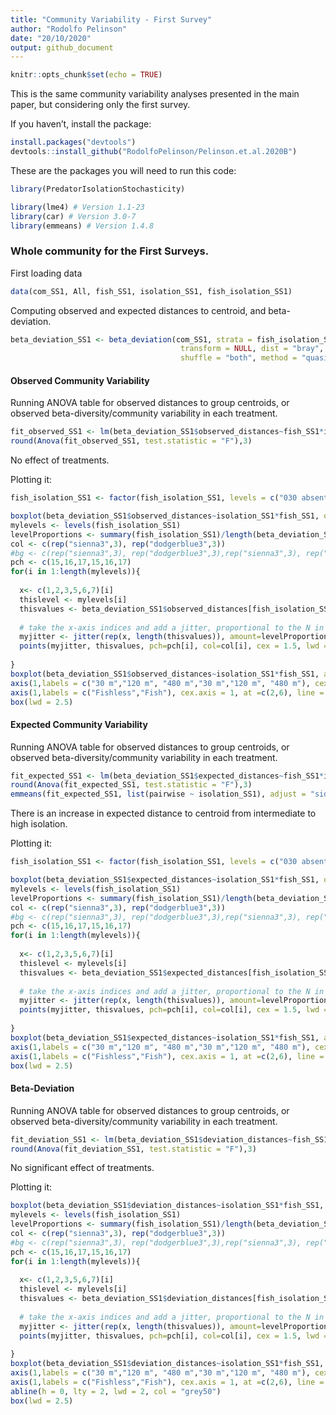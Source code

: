 ```yaml
---
title: "Community Variability - First Survey"
author: "Rodolfo Pelinson"
date: "20/10/2020"
output: github_document
---
```


```r
knitr::opts_chunk$set(echo = TRUE)
```

This is the same community variability analyses presented in the main paper, but considering only the first survey.

If you haven't, install the package:
```r
install.packages("devtools")
devtools::install_github("RodolfoPelinson/Pelinson.et.al.2020B")
```

These are the packages you will need to run this code:
```r
library(PredatorIsolationStochasticity)

library(lme4) # Version 1.1-23
library(car) # Version 3.0-7
library(emmeans) # Version 1.4.8
```
 

### Whole community for the First Surveys.
First loading data
```r
data(com_SS1, All, fish_SS1, isolation_SS1, fish_isolation_SS1)
```

Computing observed and expected distances to centroid, and beta-deviation.
```r
beta_deviation_SS1 <- beta_deviation(com_SS1, strata = fish_isolation_SS1, times = 10000,
                                      transform = NULL, dist = "bray", fixedmar="both",
                                      shuffle = "both", method = "quasiswap", seed = 2, group = fish_isolation_SS1) 

```


#### Observed Community Variability
Running ANOVA table for observed distances to group centroids, or observed beta-diversity/community variability in each treatment.
```r
fit_observed_SS1 <- lm(beta_deviation_SS1$observed_distances~fish_SS1*isolation_SS1)
round(Anova(fit_observed_SS1, test.statistic = "F"),3)
```
No effect of treatments.

Plotting it:
```r
fish_isolation_SS1 <- factor(fish_isolation_SS1, levels = c("030 absent","120 absent", "480 absent","030 present","120 present", "480 present"))

boxplot(beta_deviation_SS1$observed_distances~isolation_SS1*fish_SS1, outline = F, ylab = "Distance to Centroid (Observed)", xlab = "", at = c(1,2,3,5,6,7),ylim = c(0,1), lwd = 1.5, col = "transparent", xaxt="n")
mylevels <- levels(fish_isolation_SS1)
levelProportions <- summary(fish_isolation_SS1)/length(beta_deviation_SS1$observed_distances)
col <- c(rep("sienna3",3), rep("dodgerblue3",3))
#bg <- c(rep("sienna3",3), rep("dodgerblue3",3),rep("sienna3",3), rep("dodgerblue3",3))
pch <- c(15,16,17,15,16,17)
for(i in 1:length(mylevels)){
  
  x<- c(1,2,3,5,6,7)[i]
  thislevel <- mylevels[i]
  thisvalues <- beta_deviation_SS1$observed_distances[fish_isolation_SS1==thislevel]
  
  # take the x-axis indices and add a jitter, proportional to the N in each level
  myjitter <- jitter(rep(x, length(thisvalues)), amount=levelProportions[i]/0.8)
  points(myjitter, thisvalues, pch=pch[i], col=col[i], cex = 1.5, lwd = 3) 
  
}
boxplot(beta_deviation_SS1$observed_distances~isolation_SS1*fish_SS1, add = T, col = "transparent", outline = F,at = c(1,2,3,5,6,7), lwd = 1.5, xaxt="n")
axis(1,labels = c("30 m","120 m", "480 m","30 m","120 m", "480 m"), cex.axis = 0.8, at =c(1,2,3,5,6,7))
axis(1,labels = c("Fishless","Fish"), cex.axis = 1, at =c(2,6), line = 1.5, tick = F )
box(lwd = 2.5)
```




#### Expected Community Variability
Running ANOVA table for observed distances to group centroids, or observed beta-diversity/community variability in each treatment.
```r
fit_expected_SS1 <- lm(beta_deviation_SS1$expected_distances~fish_SS1*isolation_SS1)
round(Anova(fit_expected_SS1, test.statistic = "F"),3)
emmeans(fit_expected_SS1, list(pairwise ~ isolation_SS1), adjust = "sidak")
```
There is an increase in expected distance to centroid from intermediate to high isolation.

Plotting it:
```r
fish_isolation_SS1 <- factor(fish_isolation_SS1, levels = c("030 absent","120 absent", "480 absent","030 present","120 present", "480 present"))

boxplot(beta_deviation_SS1$expected_distances~isolation_SS1*fish_SS1, outline = F, ylab = "Distance to Centroid (Expected)", xlab = "", at = c(1,2,3,5,6,7),ylim = c(0,1), lwd = 1.5, col = "transparent", xaxt="n")
mylevels <- levels(fish_isolation_SS1)
levelProportions <- summary(fish_isolation_SS1)/length(beta_deviation_SS1$expected_distances)
col <- c(rep("sienna3",3), rep("dodgerblue3",3))
#bg <- c(rep("sienna3",3), rep("dodgerblue3",3),rep("sienna3",3), rep("dodgerblue3",3))
pch <- c(15,16,17,15,16,17)
for(i in 1:length(mylevels)){
  
  x<- c(1,2,3,5,6,7)[i]
  thislevel <- mylevels[i]
  thisvalues <- beta_deviation_SS1$expected_distances[fish_isolation_SS1==thislevel]
  
  # take the x-axis indices and add a jitter, proportional to the N in each level
  myjitter <- jitter(rep(x, length(thisvalues)), amount=levelProportions[i]/0.8)
  points(myjitter, thisvalues, pch=pch[i], col=col[i], cex = 1.5, lwd = 3) 
  
}
boxplot(beta_deviation_SS1$expected_distances~isolation_SS1*fish_SS1, add = T, col = "transparent", outline = F,at = c(1,2,3,5,6,7), lwd = 1.5, xaxt="n")
axis(1,labels = c("30 m","120 m", "480 m","30 m","120 m", "480 m"), cex.axis = 0.8, at =c(1,2,3,5,6,7))
axis(1,labels = c("Fishless","Fish"), cex.axis = 1, at =c(2,6), line = 1.5, tick = F )
box(lwd = 2.5)
```


#### Beta-Deviation
Running ANOVA table for observed distances to group centroids, or observed beta-diversity/community variability in each treatment.
```r
fit_deviation_SS1 <- lm(beta_deviation_SS1$deviation_distances~fish_SS1*isolation_SS1)
round(Anova(fit_deviation_SS1, test.statistic = "F"),3)
```
No significant effect of treatments.

Plotting it:
```r
boxplot(beta_deviation_SS1$deviation_distances~isolation_SS1*fish_SS1, outline = F, ylab = "Distance to Centroid (deviation)", xlab = "", at = c(1,2,3,5,6,7),ylim = c(-2,10), lwd = 1.5, col = "transparent", xaxt="n")
mylevels <- levels(fish_isolation_SS1)
levelProportions <- summary(fish_isolation_SS1)/length(beta_deviation_SS1$deviation_distances)
col <- c(rep("sienna3",3), rep("dodgerblue3",3))
#bg <- c(rep("sienna3",3), rep("dodgerblue3",3),rep("sienna3",3), rep("dodgerblue3",3))
pch <- c(15,16,17,15,16,17)
for(i in 1:length(mylevels)){
  
  x<- c(1,2,3,5,6,7)[i]
  thislevel <- mylevels[i]
  thisvalues <- beta_deviation_SS1$deviation_distances[fish_isolation_SS1==thislevel]
  
  # take the x-axis indices and add a jitter, proportional to the N in each level
  myjitter <- jitter(rep(x, length(thisvalues)), amount=levelProportions[i]/0.8)
  points(myjitter, thisvalues, pch=pch[i], col=col[i], cex = 1.5, lwd = 3) 
  
}
boxplot(beta_deviation_SS1$deviation_distances~isolation_SS1*fish_SS1, add = T, col = "transparent", outline = F,at = c(1,2,3,5,6,7), lwd = 1.5, xaxt="n")
axis(1,labels = c("30 m","120 m", "480 m","30 m","120 m", "480 m"), cex.axis = 0.8, at =c(1,2,3,5,6,7))
axis(1,labels = c("Fishless","Fish"), cex.axis = 1, at =c(2,6), line = 1.5, tick = F )
abline(h = 0, lty = 2, lwd = 2, col = "grey50")
box(lwd = 2.5)
```
